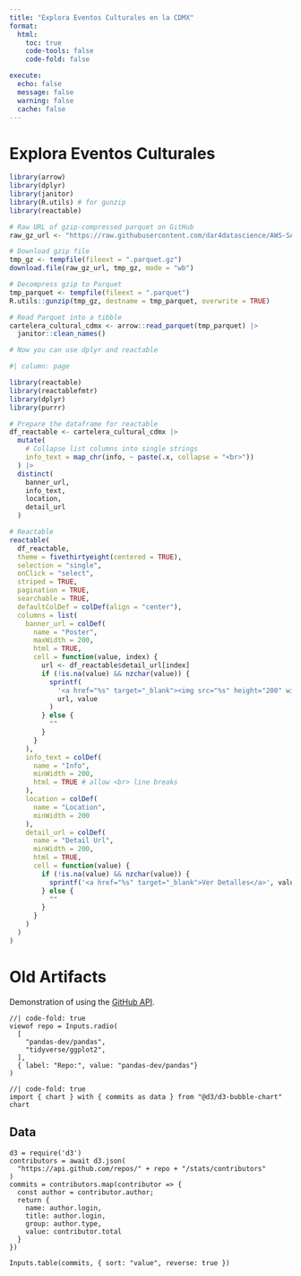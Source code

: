 ```yaml
---
title: "Explora Eventos Culturales en la CDMX"
format: 
  html:
    toc: true
    code-tools: false
    code-fold: false

execute:
  echo: false
  message: false
  warning: false
  cache: false
---
```


# Explora Eventos Culturales

```r
library(arrow)
library(dplyr)
library(janitor)
library(R.utils) # for gunzip
library(reactable)

# Raw URL of gzip-compressed parquet on GitHub
raw_gz_url <- "https://raw.githubusercontent.com/dar4datascience/AWS-SAM-Cultura-CDMX/main/data/scraped_data_cultura_cartelera_cdmx.parquet"

# Download gzip file
tmp_gz <- tempfile(fileext = ".parquet.gz")
download.file(raw_gz_url, tmp_gz, mode = "wb")

# Decompress gzip to Parquet
tmp_parquet <- tempfile(fileext = ".parquet")
R.utils::gunzip(tmp_gz, destname = tmp_parquet, overwrite = TRUE)

# Read Parquet into a tibble
cartelera_cultural_cdmx <- arrow::read_parquet(tmp_parquet) |>
  janitor::clean_names()

# Now you can use dplyr and reactable
```

```r
#| column: page

library(reactable)
library(reactablefmtr)
library(dplyr)
library(purrr)

# Prepare the dataframe for reactable
df_reactable <- cartelera_cultural_cdmx |>
  mutate(
    # Collapse list columns into single strings
    info_text = map_chr(info, ~ paste(.x, collapse = "<br>"))
  ) |>
  distinct(
    banner_url,
    info_text,
    location,
    detail_url
  )

# Reactable
reactable(
  df_reactable,
  theme = fivethirtyeight(centered = TRUE),
  selection = "single",
  onClick = "select",
  striped = TRUE,
  pagination = TRUE,
  searchable = TRUE,
  defaultColDef = colDef(align = "center"),
  columns = list(
    banner_url = colDef(
      name = "Poster",
      maxWidth = 200,
      html = TRUE,
      cell = function(value, index) {
        url <- df_reactable$detail_url[index]
        if (!is.na(value) && nzchar(value)) {
          sprintf(
            '<a href="%s" target="_blank"><img src="%s" height="200" width="235"></a>',
            url, value
          )
        } else {
          ""
        }
      }
    ),
    info_text = colDef(
      name = "Info",
      minWidth = 200,
      html = TRUE # allow <br> line breaks
    ),
    location = colDef(
      name = "Location",
      minWidth = 200
    ),
    detail_url = colDef(
      name = "Detail Url",
      minWidth = 200,
      html = TRUE,
      cell = function(value) {
        if (!is.na(value) && nzchar(value)) {
          sprintf('<a href="%s" target="_blank">Ver Detalles</a>', value)
        } else {
          ""
        }
      }
    )
  )
)
```

# Old Artifacts

Demonstration of using the [GitHub API](https://developer.github.com/v3). 

```ojs
//| code-fold: true
viewof repo = Inputs.radio(
  [
    "pandas-dev/pandas",
    "tidyverse/ggplot2",
  ], 
  { label: "Repo:", value: "pandas-dev/pandas"}
)
```

```ojs
//| code-fold: true
import { chart } with { commits as data } from "@d3/d3-bubble-chart"
chart
```


## Data

```ojs
d3 = require('d3')
contributors = await d3.json(
  "https://api.github.com/repos/" + repo + "/stats/contributors"
)
commits = contributors.map(contributor => {
  const author = contributor.author;
  return {
    name: author.login,
    title: author.login,
    group: author.type,
    value: contributor.total
  }
})
```

```ojs
Inputs.table(commits, { sort: "value", reverse: true })
```
